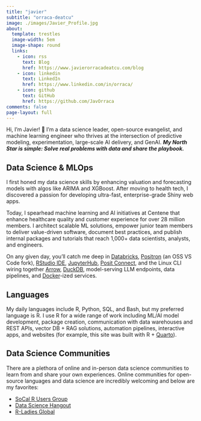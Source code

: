 ```yaml
---
title: "javier"
subtitle: "orraca-deatcu"
image: ./images/Javier_Profile.jpg
about:
  template: trestles
  image-width: 5em
  image-shape: round
  links:
    - icon: rss
      text: Blog
      href: https://www.javierorracadeatcu.com/blog
    - icon: linkedin
      text: LinkedIn
      href: https://www.linkedin.com/in/orraca/
    - icon: github
      text: GitHub
      href: https://github.com/JavOrraca
comments: false
page-layout: full
---
```


Hi, I'm Javier! 👋 I’m a data science leader, open-source evangelist, and machine learning engineer who thrives at the intersection of predictive modeling, experimentation, large-scale AI delivery, and GenAI. **_My North Star is simple: Solve real problems with data and share the playbook._**

## Data Science & MLOps

I first honed my data science skills by enhancing valuation and forecasting models with algos like ARIMA and XGBoost. After moving to health tech, I discovered a passion for developing ultra-fast, enterprise-grade Shiny web apps.

Today, I spearhead machine learning and AI initiatives at Centene that enhance healthcare quality and customer experience for over 28 million members. I architect scalable ML solutions, empower junior team members to deliver value-driven software, document best practices, and publish internal packages and tutorials that reach 1,000+ data scientists, analysts, and engineers.

On any given day, you’ll catch me deep in [Databricks](https://www.databricks.com/), [Positron](https://positron.posit.co/) (an OSS VS Code fork), [RStudio IDE](https://posit.co/downloads/), [JupyterHub](https://jupyter.org/hub), [Posit Connect](https://posit.co/products/enterprise/connect/), and the Linux CLI wiring together [Arrow](https://arrow.apache.org/), [DuckDB](https://duckdb.org/), model-serving LLM endpoints, data pipelines, and [Docker](https://www.docker.com/)-ized services.

## Languages

My daily languages include R, Python, SQL, and Bash, but my preferred language is R. I use R for a wide range of work including ML/AI model development, package creation, communication with data warehouses and REST APIs, vector DB + RAG solutions, automation pipelines, interactive apps, and websites (for example, this site was built with R + [Quarto](https://quarto.org/)).

## Data Science Communities

There are a plethora of online and in-person data science communities to learn from and share your own experiences. Online communities for open-source languages and data science are incredibly welcoming and below are my favorites:

- [SoCal R Users Group](https://www.meetup.com/socal-rug/ "SoCal RUG meets on a monthly basis for online and in-person events")
- [Data Science Hangout](https://posit.co/data-science-hangout/ "Data Science Hangout hosted by Posit's Rachael Dempsey, Thursdays at 12pm ET")
- [R-Ladies Global](https://rladies.org/ "R-Ladies Is A World-Wide Organization To Promote Gender Diversity In The R Community")
